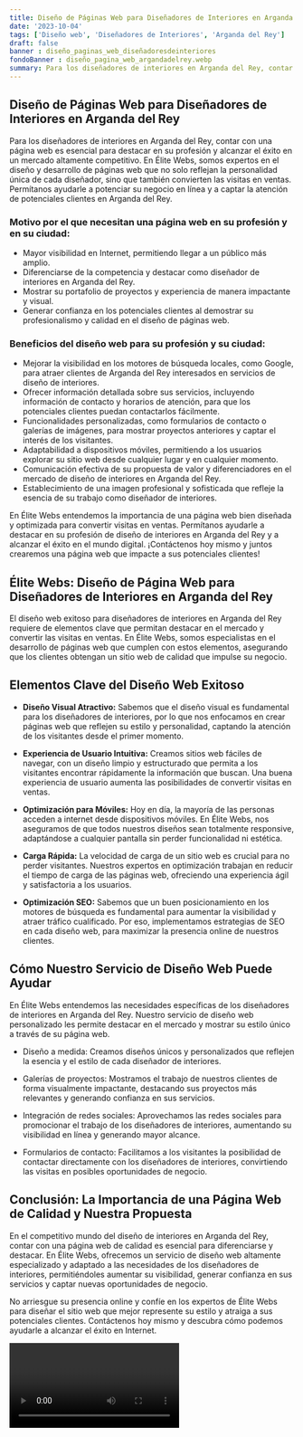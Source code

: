 ```yaml
---
title: Diseño de Páginas Web para Diseñadores de Interiores en Arganda del Rey
date: '2023-10-04'
tags: ['Diseño web', 'Diseñadores de Interiores', 'Arganda del Rey']
draft: false
banner : diseño_paginas_web_diseñadoresdeinteriores
fondoBanner : diseño_pagina_web_argandadelrey.webp
summary: Para los diseñadores de interiores en Arganda del Rey, contar con una página web es esencial para destacar en su profesión y alcanzar el éxito en un mercado altamente competitivo. En Élite Webs, somos expertos en el diseño y desarrollo de páginas web que no solo reflejan la personalidad única de cada diseñador, sino que también convierten las visitas en ventas. Permítanos ayudarle a potenciar su negocio en línea y a captar la atención de potenciales clientes en Arganda del Rey.
---
```


## Diseño de Páginas Web para Diseñadores de Interiores en Arganda del Rey

Para los diseñadores de interiores en Arganda del Rey, contar con una página web es esencial para destacar en su profesión y alcanzar el éxito en un mercado altamente competitivo. En Élite Webs, somos expertos en el diseño y desarrollo de páginas web que no solo reflejan la personalidad única de cada diseñador, sino que también convierten las visitas en ventas. Permítanos ayudarle a potenciar su negocio en línea y a captar la atención de potenciales clientes en Arganda del Rey.

### Motivo por el que necesitan una página web en su profesión y en su ciudad:

- Mayor visibilidad en Internet, permitiendo llegar a un público más amplio.
- Diferenciarse de la competencia y destacar como diseñador de interiores en Arganda del Rey.
- Mostrar su portafolio de proyectos y experiencia de manera impactante y visual.
- Generar confianza en los potenciales clientes al demostrar su profesionalismo y calidad en el diseño de páginas web.

### Beneficios del diseño web para su profesión y su ciudad:

- Mejorar la visibilidad en los motores de búsqueda locales, como Google, para atraer clientes de Arganda del Rey interesados en servicios de diseño de interiores.
- Ofrecer información detallada sobre sus servicios, incluyendo información de contacto y horarios de atención, para que los potenciales clientes puedan contactarlos fácilmente.
- Funcionalidades personalizadas, como formularios de contacto o galerías de imágenes, para mostrar proyectos anteriores y captar el interés de los visitantes.
- Adaptabilidad a dispositivos móviles, permitiendo a los usuarios explorar su sitio web desde cualquier lugar y en cualquier momento.
- Comunicación efectiva de su propuesta de valor y diferenciadores en el mercado de diseño de interiores en Arganda del Rey.
- Establecimiento de una imagen profesional y sofisticada que refleje la esencia de su trabajo como diseñador de interiores.

En Élite Webs entendemos la importancia de una página web bien diseñada y optimizada para convertir visitas en ventas. Permítanos ayudarle a destacar en su profesión de diseño de interiores en Arganda del Rey y a alcanzar el éxito en el mundo digital. ¡Contáctenos hoy mismo y juntos crearemos una página web que impacte a sus potenciales clientes!

<GifSeo />

<Cta />

## Élite Webs: Diseño de Página Web para Diseñadores de Interiores en Arganda del Rey

El diseño web exitoso para diseñadores de interiores en Arganda del Rey requiere de elementos clave que permitan destacar en el mercado y convertir las visitas en ventas. En Élite Webs, somos especialistas en el desarrollo de páginas web que cumplen con estos elementos, asegurando que los clientes obtengan un sitio web de calidad que impulse su negocio.

## Elementos Clave del Diseño Web Exitoso

- **Diseño Visual Atractivo:** Sabemos que el diseño visual es fundamental para los diseñadores de interiores, por lo que nos enfocamos en crear páginas web que reflejen su estilo y personalidad, captando la atención de los visitantes desde el primer momento.

- **Experiencia de Usuario Intuitiva:** Creamos sitios web fáciles de navegar, con un diseño limpio y estructurado que permita a los visitantes encontrar rápidamente la información que buscan. Una buena experiencia de usuario aumenta las posibilidades de convertir visitas en ventas.

- **Optimización para Móviles:** Hoy en día, la mayoría de las personas acceden a internet desde dispositivos móviles. En Élite Webs, nos aseguramos de que todos nuestros diseños sean totalmente responsive, adaptándose a cualquier pantalla sin perder funcionalidad ni estética.

- **Carga Rápida:** La velocidad de carga de un sitio web es crucial para no perder visitantes. Nuestros expertos en optimización trabajan en reducir el tiempo de carga de las páginas web, ofreciendo una experiencia ágil y satisfactoria a los usuarios.

- **Optimización SEO:** Sabemos que un buen posicionamiento en los motores de búsqueda es fundamental para aumentar la visibilidad y atraer tráfico cualificado. Por eso, implementamos estrategias de SEO en cada diseño web, para maximizar la presencia online de nuestros clientes.

## Cómo Nuestro Servicio de Diseño Web Puede Ayudar

En Élite Webs entendemos las necesidades específicas de los diseñadores de interiores en Arganda del Rey. Nuestro servicio de diseño web personalizado les permite destacar en el mercado y mostrar su estilo único a través de su página web.

- Diseño a medida: Creamos diseños únicos y personalizados que reflejen la esencia y el estilo de cada diseñador de interiores.

- Galerías de proyectos: Mostramos el trabajo de nuestros clientes de forma visualmente impactante, destacando sus proyectos más relevantes y generando confianza en sus servicios.

- Integración de redes sociales: Aprovechamos las redes sociales para promocionar el trabajo de los diseñadores de interiores, aumentando su visibilidad en línea y generando mayor alcance.

- Formularios de contacto: Facilitamos a los visitantes la posibilidad de contactar directamente con los diseñadores de interiores, convirtiendo las visitas en posibles oportunidades de negocio.

## Conclusión: La Importancia de una Página Web de Calidad y Nuestra Propuesta

En el competitivo mundo del diseño de interiores en Arganda del Rey, contar con una página web de calidad es esencial para diferenciarse y destacar. En Élite Webs, ofrecemos un servicio de diseño web altamente especializado y adaptado a las necesidades de los diseñadores de interiores, permitiéndoles aumentar su visibilidad, generar confianza en sus servicios y captar nuevas oportunidades de negocio.

No arriesgue su presencia online y confíe en los expertos de Élite Webs para diseñar el sitio web que mejor represente su estilo y atraiga a sus potenciales clientes. Contáctenos hoy mismo y descubra cómo podemos ayudarle a alcanzar el éxito en Internet.

<Video />

<CtaBot job='Diseñadores de Interiores' city='Arganda del Rey'/>

<Gmaps query='Arganda del Rey+españa+maps' />